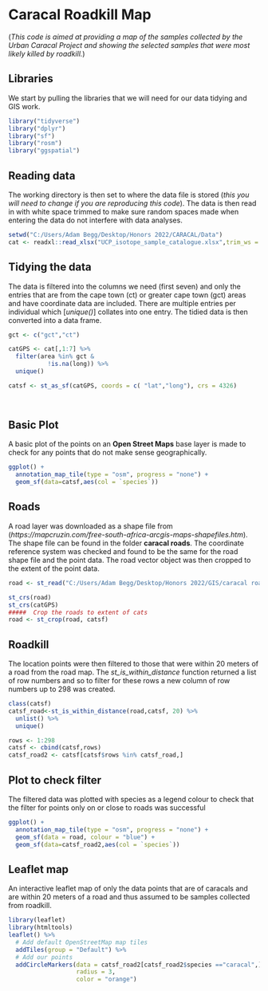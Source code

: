 # Caracal Roadkill Map

(*This code is aimed at providing a map of the samples collected by the Urban Caracal Project and showing the selected samples that were most likely killed by roadkill.*)

## Libraries
We start by pulling the libraries that we will need for our data tidying and GIS work.

```{r libraries}
library("tidyverse")
library("dplyr")
library("sf")
library("rosm")
library("ggspatial")
```
## Reading data

The working directory is then set to where the data file is stored (*this you will need to change if you are reproducing this code*). The data is then read in with white space trimmed to make sure random spaces made when entering the data do not interfere with data analyses.

```{r reading data}
setwd("C:/Users/Adam Begg/Desktop/Honors 2022/CARACAL/Data")
cat <- readxl::read_xlsx("UCP_isotope_sample_catalogue.xlsx",trim_ws = TRUE)
```
## Tidying the data

The data is filtered into the columns we need (first seven) and only the entries that are from the cape town (ct) or greater cape town (gct) areas and have coordinate data are included. There are multiple entries per individual which [*unique()*] collates into one entry. The tidied data is then converted into a data frame. 

```{r tidying data}
gct <- c("gct","ct")

catGPS <- cat[,1:7] %>%
  filter(area %in% gct & 
           !is.na(long)) %>%
  unique() 

catsf <- st_as_sf(catGPS, coords = c( "lat","long"), crs = 4326)

                  
```

## Basic Plot
A basic plot of the points on an **Open Street Maps** base layer is made to check for any points that do not make sense geographically.

```{r make a basic plot to check}
ggplot() + 
  annotation_map_tile(type = "osm", progress = "none") + 
  geom_sf(data=catsf,aes(col = `species`))
```

## Roads
A road layer was downloaded as a shape file from (*https://mapcruzin.com/free-south-africa-arcgis-maps-shapefiles.htm*). The shape file can be found in the folder **caracal roads**. The coordinate reference system was checked and found to be the same for the road shape file and the point data. The road vector object was then cropped to the extent of the point data. 

```{r read in road layer & check crs & crop to extent of points}
road <- st_read("C:/Users/Adam Begg/Desktop/Honors 2022/GIS/caracal roads/roads.shp")

st_crs(road)
st_crs(catGPS)
#####  Crop the roads to extent of cats
road <- st_crop(road, catsf)
```

## Roadkill
The location points were then filtered to those that were within 20 meters of a road from the road map. The *st_is_within_distance* function returned a list of row numbers and so to filter for these rows a new column of row numbers up to 298 was created.

```{r roadkill}
class(catsf)
catsf_road<-st_is_within_distance(road,catsf, 20) %>%
  unlist() %>%
  unique()            

rows <- 1:298
catsf <- cbind(catsf,rows)
catsf_road2 <- catsf[catsf$rows %in% catsf_road,]
```

## Plot to check filter
The filtered data was plotted with species as a legend colour to check that the filter for points only on or close to roads was successful

```{r ggplot roads}
ggplot() + 
  annotation_map_tile(type = "osm", progress = "none") + 
  geom_sf(data = road, colour = "blue") +
  geom_sf(data=catsf_road2,aes(col = `species`))

```

## Leaflet map
An interactive leaflet map of only the data points that are of caracals and are within 20 meters of a road and thus assumed to be samples collected from roadkill.

```{r leaflet}
library(leaflet)
library(htmltools)
leaflet() %>%
  # Add default OpenStreetMap map tiles
  addTiles(group = "Default") %>%  
  # Add our points
  addCircleMarkers(data = catsf_road2[catsf_road2$species =="caracal",],
                   radius = 3, 
                   color = "orange") 

```
